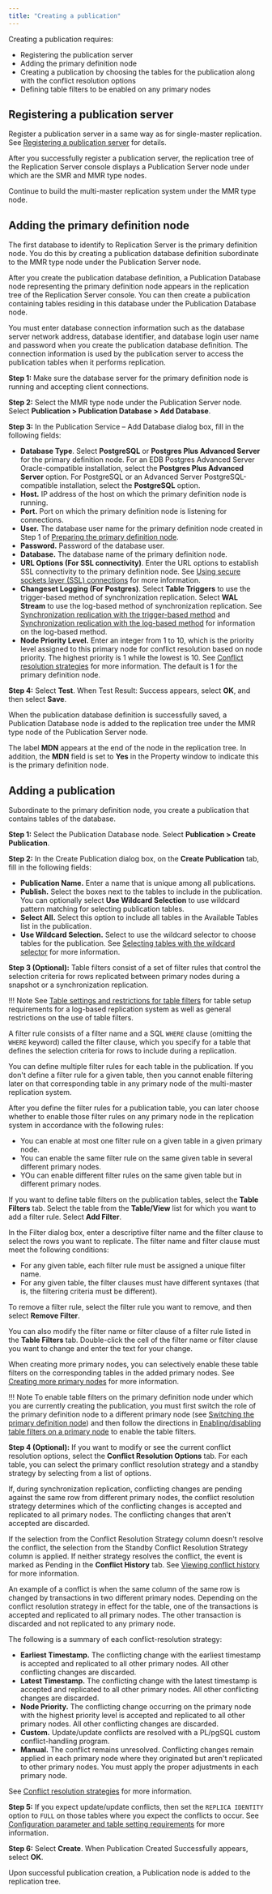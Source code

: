 ```yaml
---
title: "Creating a publication"
---
```


<div id="creating_publication_mmr" class="registered_link"></div>

Creating a publication requires:

-   Registering the publication server
-   Adding the primary definition node
-   Creating a publication by choosing the tables for the publication along with the conflict resolution options
-   Defining table filters to be enabled on any primary nodes

<div id="registering_pub_server" class="registered_link"></div>

## Registering a publication server

Register a publication server in a same way as for single-master replication. See [Registering a publication server](../05_smr_operation/02_creating_publication/01_registering_publication_server/#registering_publication_server) for details.

After you successfully register a publication server, the replication tree of the Replication Server console displays a Publication Server node under which are the SMR and MMR type nodes.

Continue to build the multi-master replication system under the MMR type node.

<div id="adding_pdn" class="registered_link"></div>

## Adding the primary definition node

The first database to identify to Replication Server is the primary definition node. You do this by creating a publication database definition subordinate to the MMR type node under the Publication Server node.

After you create the publication database definition, a Publication Database node representing the primary definition node appears in the replication tree of the Replication Server console. You can then create a publication containing tables residing in this database under the Publication Database node.

You must enter database connection information such as the database server network address, database identifier, and database login user name and password when you create the publication database definition. The connection information is used by the publication server to access the publication tables when it performs replication.

**Step 1:** Make sure the database server for the primary definition node is running and accepting client connections.

**Step 2:** Select the MMR type node under the Publication Server node. Select **Publication > Publication Database > Add Database**. 

**Step 3:** In the Publication Service – Add Database dialog box, fill in the following fields:

-   **Database Type**. Select **PostgreSQL** or **Postgres Plus Advanced Server** for the primary definition node. For an EDB Postgres Advanced Server Oracle-compatible installation, select the **Postgres Plus Advanced Server** option. For PostgreSQL or an Advanced Server PostgreSQL-compatible installation, select the **PostgreSQL** option.
-   **Host.** IP address of the host on which the primary definition node is running.
-   **Port.** Port on which the primary definition node is listening for connections.
-   **User.** The database user name for the primary definition node created in Step 1 of [Preparing the primary definition node](01_pre_steps/#prepare_pdn).
-   **Password.** Password of the database user.
-   **Database.** The database name of the primary definition node.
-   **URL Options (For SSL connectivity)**. Enter the URL options to establish SSL connectivity to the primary definition node. See [Using secure sockets layer (SSL) connections](../07_common_operations/11_using_ssl_connections/#using_ssl_connections) for more information.
-   **Changeset Logging (For Postgres)**. Select **Table Triggers** to use the trigger-based method of synchronization replication. Select **WAL Stream** to use the log-based method of synchronization replication. See [Synchronization replication with the trigger-based method](../02_overview/02_replication_concepts_and_definitions/09_sync_replication_trigger_based/#sync_replication_trigger_based) and [Synchronization replication with the log-based method](../02_overview/02_replication_concepts_and_definitions/10_sync_replication_log_based/#sync_replication_log_based) for information on the log-based method.
-   **Node Priority Level.** Enter an integer from 1 to 10, which is the priority level assigned to this primary node for conflict resolution based on node priority. The highest priority is 1 while the lowest is 10. See [Conflict resolution strategies](06_conflict_resolution/04_conflict_resolution_strategies/#conflict_resolution_strategies) for more information. The default is 1 for the primary definition node.

**Step 4:** Select **Test**. When Test Result: Success appears, select **OK**, and then select **Save**.

When the publication database definition is successfully saved, a Publication Database node is added to the replication tree under the MMR type node of the Publication Server node.

The label **MDN** appears at the end of the node in the replication tree. In addition, the **MDN** field is set to **Yes** in the Property window to indicate this is the primary definition node.

<div id="add_pub_mmr" class="registered_link"></div>

## Adding a publication

Subordinate to the primary definition node, you create a publication that contains tables of the database.

**Step 1:** Select the Publication Database node. Select **Publication > Create Publication**. 

**Step 2:** In the Create Publication dialog box, on the **Create Publication** tab, fill in the following fields:

-   **Publication Name.** Enter a name that is unique among all publications.
-   **Publish.** Select the boxes next to the tables to include in the publication. You can optionally select **Use Wildcard Selection** to use wildcard pattern matching for selecting publication tables.
-   **Select All.** Select this option to include all tables in the Available Tables list in the publication.
-   **Use Wildcard Selection.** Select to use the wildcard selector to choose tables for the publication. See [Selecting tables with the wildcard selector](../07_common_operations/01_select_tables_wildcard_selector/#select_tables_wildcard_selector) for more information.

**Step 3 (Optional):** Table filters consist of a set of filter rules that control the selection criteria for rows replicated between primary nodes during a snapshot or a synchronization replication.

!!! Note
    See [Table settings and restrictions for table filters](../02_overview/02_replication_concepts_and_definitions/13_table_filters/#table_settings_and_restrictions_for_table_filters) for table setup requirements for a log-based replication system as well as general restrictions on the use of table filters.

A filter rule consists of a filter name and a SQL `WHERE` clause (omitting the `WHERE` keyword) called the filter clause, which you specify for a table that defines the selection criteria for rows to include during a replication.

You can define multiple filter rules for each table in the publication. If you don't define a filter rule for a given table, then you cannot enable filtering later on that corresponding table in any primary node of the multi-master replication system.

After you define the filter rules for a publication table, you can later choose whether to enable those filter rules on any primary node in the replication system in accordance with the following rules:

-   You can enable at most one filter rule on a given table in a given primary node.
-   You can enable the same filter rule on the same given table in several different primary nodes.
-   YOu can enable different filter rules on the same given table but in different primary nodes.

If you want to define table filters on the publication tables, select the **Table Filters** tab. Select the table from the **Table/View** list for which you want to add a filter rule. Select **Add Filter**.

In the Filter dialog box, enter a descriptive filter name and the filter clause to select the rows you want to replicate. The filter name and filter clause must meet the following conditions:

-   For any given table, each filter rule must be assigned a unique filter name.
-   For any given table, the filter clauses must have different syntaxes (that is, the filtering criteria must be different).

To remove a filter rule, select the filter rule you want to remove, and then select **Remove Filter**.

You can also modify the filter name or filter clause of a filter rule listed in the **Table Filters** tab. Double-click the cell of the filter name or filter clause you want to change and enter the text for your change.

When creating more primary nodes, you can selectively enable these table filters on the corresponding tables in the added primary nodes. See [Creating more primary nodes](03_creating_primary_nodes/#creating_primary_nodes) for more information.

!!! Note
    To enable table filters on the primary definition node under which you are currently creating the publication, you must first switch the role of the primary definition node to a different primary node (see [Switching the primary definition node](10_switching_pdn/#switching_pdn)) and then follow the directions in [Enabling/disabling table filters on a primary node](09_enable_disable_table_filters/#enable_disable_table_filters) to enable the table filters.


**Step 4 (Optional):** If you want to modify or see the current conflict resolution options, select the **Conflict Resolution Options** tab. For each table, you can select the primary conflict resolution strategy and a standby strategy by selecting from a list of options.

If, during synchronization replication, conflicting changes are pending against the same row from different primary nodes, the conflict resolution strategy determines which of the conflicting changes is accepted and replicated to all primary nodes. The conflicting changes that aren't accepted are discarded.

If the selection from the Conflict Resolution Strategy column doesn't resolve the conflict, the selection from the Standby Conflict Resolution Strategy column is applied. If neither strategy resolves the conflict, the event is marked as Pending in the **Conflict History** tab. See [Viewing conflict history](07_view_conflict_history/#view_conflict_history) for more information.

An example of a conflict is when the same column of the same row is changed by transactions in two different primary nodes. Depending on the conflict resolution strategy in effect for the table, one of the transactions is accepted and replicated to all primary nodes. The other transaction is discarded and not replicated to any primary node.

The following is a summary of each conflict-resolution strategy:

-   **Earliest Timestamp.** The conflicting change with the earliest timestamp is accepted and replicated to all other primary nodes. All other conflicting changes are discarded.
-   **Latest Timestamp.** The conflicting change with the latest timestamp is accepted and replicated to all other primary nodes. All other conflicting changes are discarded.
-   **Node Priority.** The conflicting change occurring on the primary node with the highest priority level is accepted and replicated to all other primary nodes. All other conflicting changes are discarded.
-   **Custom.** Update/update conflicts are resolved with a PL/pgSQL custom conflict-handling program.
-   **Manual.** The conflict remains unresolved. Conflicting changes remain applied in each primary node where they originated but aren't replicated to other primary nodes. You must apply the proper adjustments in each primary node.

See [Conflict resolution strategies](06_conflict_resolution/04_conflict_resolution_strategies/#conflict_resolution_strategies) for more information.

**Step 5:** If you expect update/update conflicts, then set the `REPLICA IDENTITY` option to `FULL` on those tables where you expect the conflicts to occur. See [Configuration parameter and table setting requirements](06_conflict_resolution/01_configuration_para_andtable_setting/#configuration_para_and_table_setting) for more information.

**Step 6:** Select **Create**. When Publication Created Successfully appears, select **OK**.

Upon successful publication creation, a Publication node is added to the replication tree.
